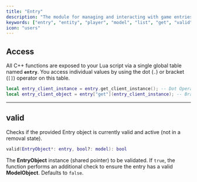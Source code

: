 ```yaml
---
title: "Entry"
description: "The module for managing and interacting with game entries through dedicated functions for retrieval, validation, and accessing other information."
keywords: ["entry", "entity", "player", "model", "list", "get", "valid", "client", "tick", "count", "management", "api"]
icon: "users"
---
```


## Access

All C++ functions are exposed to your Lua script via a single global table named **`entry`**. You access individual values by using the dot (`.`) or bracket (`[]`) operator on this table.

```lua
local entry_client_instance = entry.get_client_instance(); -- Dot Operator
local entry_client_object = entry["get"](entry_client_instance); -- Bracket Operator
```

---

## valid

Checks if the provided Entry object is currently valid and active (not in a removal state).

```lua
valid(EntryObject*: entry, bool?: model): bool
```

<ParamField path="entry" type="EntryObject" required> The **EntryObject** instance (shared pointer) to be validated.</ParamField>
<ParamField path="model" type="boolean"> If `true`, the function performs an additional check to ensure the entry has a valid **ModelObject**. Defaults to `false`.</ParamField>